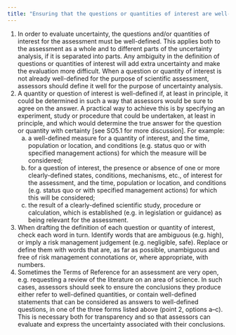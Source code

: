 ```yaml
---
title: "Ensuring that the questions or quantities of interest are well-defined"
---
```


1. In order to evaluate uncertainty, the questions and/or quantities of interest for the assessment must be well-defined. This applies both to the assessment as a whole and to different parts of the uncertainty analysis, if it is separated into parts. Any ambiguity in the definition of questions or quantities of interest will add extra uncertainty and make the evaluation more difficult. When a question or quantity of interest is not already well-defined for the purpose of scientific assessment, assessors should define it well for the purpose of uncertainty analysis. 
2. A quantity or question of interest is well-defined if, at least in principle, it could be determined in such a way that assessors would be sure to agree on the answer. A practical way to achieve this is by specifying an experiment, study or procedure that could be undertaken, at least in principle, and which would determine the true answer for the question or quantity with certainty [see SO5.1 for more discussion]. For example: 
   a) a well-defined measure for a quantity of interest, and the time, population or location, and conditions (e.g. status quo or with specified management actions) for which the measure will be considered;
   b) for a question of interest, the presence or absence of one or more clearly-defined states, conditions, mechanisms, etc., of interest for the assessment, and the time, population or location, and conditions (e.g. status quo or with specified management actions) for which this will be considered; 
   c) the result of a clearly-defined scientific study, procedure or calculation, which is established (e.g. in legislation or guidance) as being relevant for the assessment. 
3. When drafting the definition of each question or quantity of interest, check each word in turn. Identify words that are ambiguous (e.g. high), or imply a risk management judgement (e.g. negligible, safe). Replace or define them with words that are, as far as possible, unambiguous and free of risk management connotations or, where appropriate, with numbers. 
4. Sometimes the Terms of Reference for an assessment are very open, e.g. requesting a review of the literature on an area of science. In such cases, assessors should seek to ensure the conclusions they produce either refer to well-defined quantities, or contain well-defined statements that can be considered as answers to well-defined questions, in one of the three forms listed above (point 2, options a–c). This is necessary both for transparency and so that assessors can evaluate and express the uncertainty associated with their conclusions.

